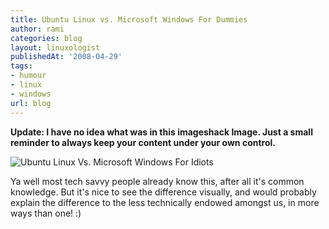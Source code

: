 ```yaml
---
title: Ubuntu Linux vs. Microsoft Windows For Dummies
author: rami
categories: blog
layout: linuxologist
publishedAt: '2008-04-29'
tags:
- humour
- linux
- windows
url: blog
---
```


**Update: I have no idea what was in this imageshack Image. Just a small reminder to always keep your content under your own control.**

![Ubuntu Linux Vs. Microsoft Windows For Idiots](http://img169.imageshack.us/img169/2829/ubuntuvswindowsrr2.jpg)

Ya well most tech savvy people already know this, after all it's common knowledge. But it's nice to see the difference visually, and would probably explain the difference to the less technically endowed amongst us, in more ways than one! :)
